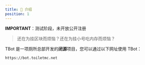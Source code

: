 ```yaml
---
title: 📃 介绍
position: 1
---
```


**IMPORTANT**：测试阶段，未开放公开注册

> 还在为挂区块而烦恼？还在为挂小号吃内存而烦恼？

TBot 是一项厕所总部开发的**闭源**项目，您可以通过以下网址使用 TBot：

```plain
https://bot.toiletmc.net
```
